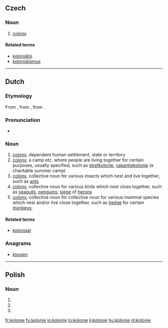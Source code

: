 ==Czech==

===Noun===
{{cs-noun|g=f}}

# [[colony]]

====Related terms====
* [[koloniální]]
* [[kolonialismus]]

----

==Dutch==

===Etymology===
From {{etyl|la|nl}} {{term|colonia|colōnia|colony|lang=la}}, from {{term|colonus|colōnus|farmer; colonist|lang=la}}, from {{term|colo|colō|till, cultivate, worship|lang=la}}.

===Pronunciation===
* {{audio|Nl-kolonie.ogg|audio}}

===Noun===
{{nl-noun|g=f|kolonies|pl2=koloniën|dim=kolonietje}}

# [[colony]], dependent human settlement, state or territory
# [[colony]], a camp etc. where people are living together for certain purposes, usually specified, such as [[strafkolonie]], [[vakantiekolonie]] (a charitable summer camp)
# [[colony]], collective noun for various insects which nest and live together, such as [[ant]]s
# [[colony]], collective noun for various birds which nest close together, such as [[seagull]]s, [[penguin]]s; [[siege]] of [[heron]]s
# [[colony]], collective noun for collective noun for various mammal species which nest and/or live close together, such as [[hedge]] for certain [[monkey]]s;

====Related terms====
* [[koloniaal]]

===Anagrams===
* [[klooien#Dutch|klooien]]

----

==Polish==

===Noun===
{{head|pl|noun form}}

# {{form of|Nominative plural|kolonia}}
# {{form of|Accusative plural|kolonia}}
# {{form of|Vocative plural|kolonia}}

[[fr:kolonie]]
[[fy:kolonie]]
[[io:kolonie]]
[[lo:kolonie]]
[[li:kolonie]]
[[hu:kolonie]]
[[nl:kolonie]]